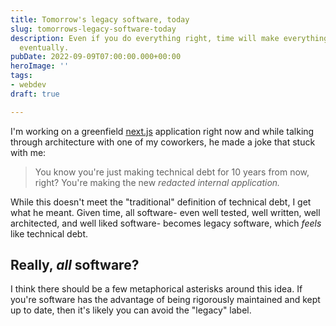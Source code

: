 ```yaml
---
title: Tomorrow's legacy software, today
slug: tomorrows-legacy-software-today
description: Even if you do everything right, time will make everything legacy software
  eventually.
pubDate: 2022-09-09T07:00:00.000+00:00
heroImage: ''
tags:
- webdev
draft: true

---
```

I'm working on a greenfield [next.js](https://nextjs.org/) application right now and while talking through architecture with one of my coworkers, he made a joke that stuck with me:

> You know you're just making technical debt for 10 years from now, right? You're making the new _redacted internal application._

While this doesn't meet the "traditional" definition of technical debt, I get what he meant. Given time, all software- even well tested, well written, well architected, and well liked software- becomes legacy software, which _feels_ like technical debt.

## Really, _all_ software?

I think there should be a few metaphorical asterisks around this idea. If you're software has the advantage of being rigorously maintained and kept up to date, then it's likely you can avoid the "legacy" label.